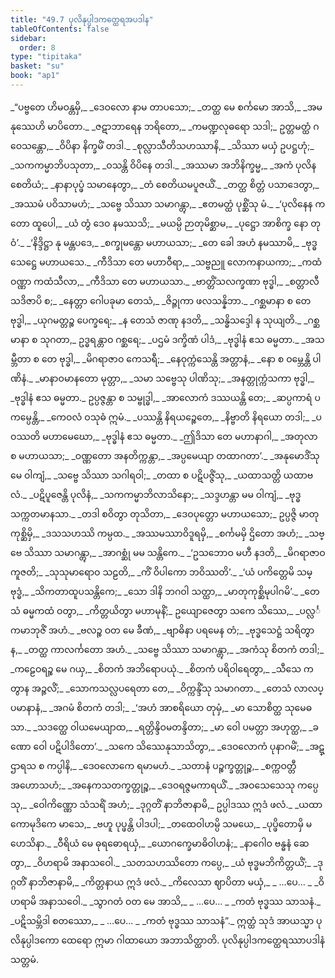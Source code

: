 ```yaml
---
title: "49.7 ပုလိနုပ္ပါဒကတ္ထေရအပဒါန"
tableOfContents: false
sidebar:
  order: 8
type: "tipitaka"
basket: "su"
book: "ap1"
---
```



<DynamicBreadcrumb />

<Division number="111" book="ap1">

<Paragraph number="6308" type="verses" book="ap1">
_“ပဗ္ဗတေ ဟိမဝန္တမှိ,_  
_ဒေဝလော နာမ တာပသော;_  
_တတ္ထ မေ စင်္ကမော အာသိ,_  
_အမနုဿေဟိ မာပိတော._  

</Paragraph>

</Division>
<Division number="112" book="ap1">

<Paragraph number="6309" type="verses" book="ap1">
_ဇဋာဘာရေန ဘရိတော,_  
_ကမဏ္ဍလုဓရော သဒါ;_  
ဥတ္တမတ္ထံ ဂဝေသန္တော,_  
_ဝိပိနာ နိက္ခမိံ တဒါ._  

</Paragraph>

</Division>
<Division number="113" book="ap1">

<Paragraph number="6310" type="verses" book="ap1">
_စုလ္လာသီတိသဟဿာနိ,_  
_သိဿာ မယှံ ဥပဋ္ဌဟုံ;_  
_သကကမ္မာဘိပသုတာ,_  
_ဝသန္တိ ဝိပိနေ တဒါ._  

</Paragraph>

</Division>
<Division number="114" book="ap1">

<Paragraph number="6311" type="verses" book="ap1">
_အဿမာ အဘိနိက္ခမ္မ,_  
_အကံ ပုလိနစေတိယံ;_  
_နာနာပုပ္ဖံ သမာနေတွာ,_  
_တံ စေတိယမပူဇယိံ._  

</Paragraph>

</Division>
<Division number="115" book="ap1">

<Paragraph number="6312" type="verses" book="ap1">
_တတ္ထ စိတ္တံ ပသာဒေတွာ,_  
_အဿမံ ပဝိသာမဟံ;_  
_သဗ္ဗေ သိဿာ သမာဂန္တွာ,_  
_ဧတမတ္ထံ ပုစ္ဆိံသု မံ._  

</Paragraph>

</Division>
<Division number="116" book="ap1">

<Paragraph number="6313" type="verses" book="ap1">
_‘ပုလိနေန ကတော ထူပေါ,_  
_ယံ တွံ ဒေဝ နမဿသိ;_  
_မယမ္ပိ ဉာတုမိစ္ဆာမ,_  
_ပုဋ္ဌော အာစိက္ခ နော တုဝံ’._  

</Paragraph>

</Division>
<Division number="117" book="ap1">

<Paragraph number="6314" type="verses" book="ap1">
_‘နိဒ္ဒိဋ္ဌာ နု မန္တပဒေ,_  
_စက္ခုမန္တော မဟာယသာ;_  
_တေ ခေါ အဟံ နမဿာမိ,_  
_ဗုဒ္ဓသေဋ္ဌေ မဟာယသေ._  

</Paragraph>

</Division>
<Division number="118" book="ap1">

<Paragraph number="6315" type="verses" book="ap1">
_ကီဒိသာ တေ မဟာဝီရာ,_  
_သဗ္ဗညူ လောကနာယကာ;_  
_ကထံဝဏ္ဏာ ကထံသီလာ,_  
_ကီဒိသာ တေ မဟာယသာ._  

</Paragraph>

</Division>
<Division number="119" book="ap1">

<Paragraph number="6316" type="verses" book="ap1">
_ဗာတ္တိံသလက္ခဏာ ဗုဒ္ဓါ,_  
_စတ္တာလီသဒိဇာပိ စ;_  
_နေတ္တာ ဂေါပခုမာ တေသံ,_  
_ဇိဉ္ဇုကာ ဖလသန္နိဘာ._  

</Paragraph>

</Division>
<Division number="120" book="ap1">

<Paragraph number="6317" type="verses" book="ap1">
_ဂစ္ဆမာနာ စ တေ ဗုဒ္ဓါ,_  
_ယုဂမတ္တဉ္စ ပေက္ခရေ;_  
_န တေသံ ဇာဏု နဒတိ,_  
_သန္ဓိသဒ္ဒေါ န သုယျတိ._  

</Paragraph>

</Division>
<Division number="121" book="ap1">

<Paragraph number="6318" type="verses" book="ap1">
_ဂစ္ဆမာနာ စ သုဂတာ,_  
ဥဒ္ဓရန္တာဝ ဂစ္ဆရေ;_  
_ပဌမံ ဒက္ခိဏံ ပါဒံ,_  
_ဗုဒ္ဓါနံ ဧသ ဓမ္မတာ._  

</Paragraph>

</Division>
<Division number="122" book="ap1">

<Paragraph number="6319" type="verses" book="ap1">
_အသမ္ဘီတာ စ တေ ဗုဒ္ဓါ,_  
_မိဂရာဇာဝ ကေသရီ;_  
_နေဝုက္ကံသေန္တိ အတ္တာနံ,_  
_နော စ ဝမ္ဘေန္တိ ပါဏိနံ._  

</Paragraph>

</Division>
<Division number="123" book="ap1">

<Paragraph number="6320" type="verses" book="ap1">
_မာနာဝမာနတော မုတ္တာ,_  
_သမာ သဗ္ဗေသု ပါဏိသု;_  
_အနတ္တုက္ကံသကာ ဗုဒ္ဓါ,_  
_ဗုဒ္ဓါနံ ဧသ ဓမ္မတာ._  

</Paragraph>

</Division>
<Division number="124" book="ap1">

<Paragraph number="6321" type="verses" book="ap1">
ဥပ္ပဇ္ဇန္တာ စ သမ္ဗုဒ္ဓါ,_  
_အာလောကံ ဒဿယန္တိ တေ;_  
_ဆပ္ပကာရံ ပကမ္ပေန္တိ,_  
_ကေဝလံ ဝသုဓံ ဣမံ._  

</Paragraph>

</Division>
<Division number="125" book="ap1">

<Paragraph number="6322" type="verses" book="ap1">
_ပဿန္တိ နိရယဉ္စေတေ,_  
_နိဗ္ဗာတိ နိရယော တဒါ;_  
_ပဝဿတိ မဟာမေဃော,_  
_ဗုဒ္ဓါနံ ဧသ ဓမ္မတာ._  

</Paragraph>

</Division>
<Division number="126" book="ap1">

<Paragraph number="6323" type="verses" book="ap1">
_ဤဒိသာ တေ မဟာနာဂါ,_  
_အတုလာ စ မဟာယသာ;_  
_ဝဏ္ဏတော အနတိက္ကန္တာ,_  
_အပ္ပမေယျာ တထာဂတာ’._  

</Paragraph>

</Division>
<Division number="127" book="ap1">

<Paragraph number="6324" type="verses" book="ap1">
_အနုမောဒိံသု မေ ဝါကျံ,_  
_သဗ္ဗေ သိဿာ သဂါရဝါ;_  
_တထာ စ ပဋိပဇ္ဇိံသု,_  
_ယထာသတ္တိ ယထာဗလံ._  

</Paragraph>

</Division>
<Division number="128" book="ap1">

<Paragraph number="6325" type="verses" book="ap1">
_ပဋိပူဇေန္တိ ပုလိနံ,_  
_သကကမ္မာဘိလာသိနော;_  
_သဒ္ဒဟန္တာ မမ ဝါကျံ,_  
_ဗုဒ္ဓသက္ကတမာနသာ._  

</Paragraph>

</Division>
<Division number="129" book="ap1">

<Paragraph number="6326" type="verses" book="ap1">
_တဒါ စဝိတွာ တုသိတာ,_  
_ဒေဝပုတ္တော မဟာယသော;_  
ဥပ္ပဇ္ဇိ မာတုကုစ္ဆိမှိ,_  
_ဒသသဟဿိ ကမ္ပထ._  

</Paragraph>

</Division>
<Division number="130" book="ap1">

<Paragraph number="6327" type="verses" book="ap1">
_အဿမဿာဝိဒူရမှိ,_  
_စင်္ကမမှိ ဌိတော အဟံ;_  
_သဗ္ဗေ သိဿာ သမာဂန္တွာ,_  
_အာဂစ္ဆုံ မမ သန္တိကေ._  

</Paragraph>

</Division>
<Division number="131" book="ap1">

<Paragraph number="6328" type="verses" book="ap1">
_‘ဥသဘောဝ မဟီ နဒတိ,_  
_မိဂရာဇာဝ ကူဇတိ;_  
_သုသုမာရောဝ သဠတိ,_  
_ကိံ ဝိပါကော ဘဝိဿတိ’._  

</Paragraph>

</Division>
<Division number="132" book="ap1">

<Paragraph number="6329" type="verses" book="ap1">
_‘ယံ ပကိတ္တေမိ သမ္ဗုဒ္ဓံ,_  
_သိကတာထူပသန္တိကေ;_  
_သော ဒါနိ ဘဂဝါ သတ္ထာ,_  
_မာတုကုစ္ဆိမုပါဂမိ’._  

</Paragraph>

</Division>
<Division number="133" book="ap1">

<Paragraph number="6330" type="verses" book="ap1">
_တေသံ ဓမ္မကထံ ဝတွာ,_  
_ကိတ္တယိတွာ မဟာမုနိံ;_  
ဥယျောဇေတွာ သကေ သိဿေ,_  
_ပလ္လင်္ကမာဘုဇိံ အဟံ._  

</Paragraph>

</Division>
<Division number="134" book="ap1">

<Paragraph number="6331" type="verses" book="ap1">
_ဗလဉ္စ ဝတ မေ ခီဏံ,_  
_ဗျာဓိနာ ပရမေန တံ;_  
_ဗုဒ္ဓသေဋ္ဌံ သရိတွာန,_  
_တတ္ထ ကာလင်္ကတော အဟံ._  

</Paragraph>

</Division>
<Division number="135" book="ap1">

<Paragraph number="6332" type="verses" book="ap1">
_သဗ္ဗေ သိဿာ သမာဂန္တွာ,_  
_အကံသု စိတကံ တဒါ;_  
_ကဠေဝရဉ္စ မေ ဂယှ,_  
_စိတကံ အဘိရောပယုံ._  

</Paragraph>

</Division>
<Division number="136" book="ap1">

<Paragraph number="6333" type="verses" book="ap1">
_စိတကံ ပရိဝါရေတွာ,_  
_သီသေ ကတွာန အဉ္ဇလိံ;_  
_သောကသလ္လပရေတာ တေ,_  
_ဝိက္ကန္ဒိံသု သမာဂတာ._  

</Paragraph>

</Division>
<Division number="137" book="ap1">

<Paragraph number="6334" type="verses" book="ap1">
_တေသံ လာလပ္ပမာနာနံ,_  
_အဂမံ စိတကံ တဒါ;_  
_‘အဟံ အာစရိယော တုမှံ,_  
_မာ သောစိတ္ထ သုမေဓသာ._  

</Paragraph>

</Division>
<Division number="138" book="ap1">

<Paragraph number="6335" type="verses" book="ap1">
_သဒတ္ထေ ဝါယမေယျာထ,_  
_ရတ္တိန္ဒိဝမတန္ဒိတာ;_  
_မာ ဝေါ ပမတ္တာ အဟုတ္ထ,_  
_ခဏော ဝေါ ပဋိပါဒိတော’._  

</Paragraph>

</Division>
<Division number="139" book="ap1">

<Paragraph number="6336" type="verses" book="ap1">
_သကေ သိဿေနုသာသိတွာ,_  
_ဒေဝလောကံ ပုနာဂမိံ;_  
_အဋ္ဌာရသ စ ကပ္ပါနိ,_  
_ဒေဝလောကေ ရမာမဟံ._  

</Paragraph>

</Division>
<Division number="140" book="ap1">

<Paragraph number="6337" type="verses" book="ap1">
_သတာနံ ပဉ္စက္ခတ္တုဉ္စ,_  
_စက္ကဝတ္တီ အဟောသဟံ;_  
_အနေကသတက္ခတ္တုဉ္စ,_  
_ဒေဝရဇ္ဇမကာရယိံ._  

</Paragraph>

</Division>
<Division number="141" book="ap1">

<Paragraph number="6338" type="verses" book="ap1">
_အဝသေသေသု ကပ္ပေသု,_  
_ဝေါကိဏ္ဏော သံသရိံ အဟံ;_  
_ဒုဂ္ဂတိံ နာဘိဇာနာမိ,_  
ဥပ္ပါဒဿ ဣဒံ ဖလံ._  

</Paragraph>

</Division>
<Division number="142" book="ap1">

<Paragraph number="6339" type="verses" book="ap1">
_ယထာ ကောမုဒိကေ မာသေ,_  
_ဗဟူ ပုပ္ဖန္တိ ပါဒပါ;_  
_တထေဝါဟမ္ပိ သမယေ,_  
_ပုပ္ဖိတောမှိ မဟေသိနာ._  

</Paragraph>

</Division>
<Division number="143" book="ap1">

<Paragraph number="6340" type="verses" book="ap1">
_ဝီရိယံ မေ ဓုရဓောရယှံ,_  
_ယောဂက္ခေမာဓိဝါဟနံ;_  
_နာဂေါဝ ဗန္ဓနံ ဆေတွာ,_  
_ဝိဟရာမိ အနာသဝေါ._  

</Paragraph>

</Division>
<Division number="144" book="ap1">

<Paragraph number="6341" type="verses" book="ap1">
_သတသဟဿိတော ကပ္ပေ,_  
_ယံ ဗုဒ္ဓမဘိကိတ္တယိံ;_  
_ဒုဂ္ဂတိံ နာဘိဇာနာမိ,_  
_ကိတ္တနာယ ဣဒံ ဖလံ._  

</Paragraph>

</Division>
<Division number="145" book="ap1">

<Paragraph number="6342" type="verses" book="ap1">
_ကိလေသာ ဈာပိတာ မယှံ,_  
_ …ပေ… _  
_ဝိဟရာမိ အနာသဝေါ._  

</Paragraph>

</Division>
<Division number="146" book="ap1">

<Paragraph number="6343" type="verses" book="ap1">
_သွာဂတံ ဝတ မေ အာသိ,_  
_ …ပေ… _  
_ကတံ ဗုဒ္ဓဿ သာသနံ._  

</Paragraph>

</Division>
<Division number="147" book="ap1">

<Paragraph number="6344" type="verses" book="ap1">
_ပဋိသမ္ဘိဒါ စတဿော,_  
_ …ပေ… _  
_ကတံ ဗုဒ္ဓဿ သာသနံ”._  

</Paragraph>

<Paragraph number="6345" book="ap1">
ဣတ္ထံ သုဒံ အာယသ္မာ ပုလိနုပ္ပါဒကော ထေရော ဣမာ ဂါထာယော အဘာသိတ္ထာတိ.

</Paragraph>
</Division>

<Paragraph number="6346" type="center" book="ap1">
ပုလိနုပ္ပါဒကတ္ထေရဿာပဒါနံ သတ္တမံ.
</Paragraph>